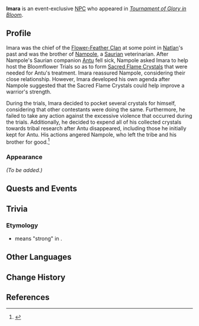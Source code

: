 {{Meta
<!-- Remove this template after adding the missing info -->
|missing_NPC_profile  = yes
}}
{{Character Infobox
|type             = Event NPC
|image            = NPC Imara.png
|deceased         = Past
|region           = Natlan
|location         = Natlan
|sibling          = Nampole
|siblingNote      = deceased
|relative         = Ifa
|relativeNote     = descendant
|affiliation      = Flower-Feather Clan
|title            = Chief of the Flower-Feather Clan

|voiceEN          = 
|voiceCN          = 
|voiceJP          = 
|voiceKR          = 
}}
'''Imara''' is an event-exclusive [[NPC]] who appeared in ''[[Tournament of Glory in Bloom]]''.
<!--
==Location==
{{subst:#tag:gallery|
NPC Location {{subst:PAGENAME}}.png{{subst:!}}{{subst:PAGENAME}}'s location
NPC Location {{subst:PAGENAME}} Context.png{{subst:!}}Additional context
}}
-->
==Profile==
Imara was the chief of the [[Flower-Feather Clan]] at some point in [[Natlan]]'s past and was the brother of [[Nampole]], a [[Saurian]] veterinarian. After Nampole's Saurian companion [[Antu]] fell sick, Nampole asked Imara to help host the Bloomflower Trials so as to form [[Sacred Flame Crystal]]s that were needed for Antu's treatment. Imara reassured Nampole, considering their close relationship. However, Imara developed his own agenda after Nampole suggested that the Sacred Flame Crystals could help improve a warrior's strength.

During the trials, Imara decided to pocket several crystals for himself, considering that other contestants were doing the same. Furthermore, he failed to take any action against the excessive violence that occurred during the trials. Additionally, he decided to expend all of his collected crystals towards tribal research after Antu disappeared, including those he initially kept for Antu. His actions angered Nampole, who left the tribe and his brother for good.<ref>{{Ref/Quest|Medicine Born of Guilt}}</ref>

===Appearance===
<!--Keep appearance section short and concise. Limit to 2 paragraphs with 3-4 sentences each.-->
''(To be added.)''

==Quests and Events==
{{Quests and Events}}

==Trivia==
===Etymology===
* {{wt|imara|Imara}} means "strong" in {{w|Swahili language|Swahili}}.

==Other Languages==
{{Other Languages|default_hidden=1
|en      = Imara
|zhs     = 伊马雷
|zhs_rm  = 
|zht     = 伊馬雷
|zht_rm  = 
|ja      = イマル
|ja_rm   = 
|ko      = 이마라
|es      = Imara
|fr      = Imara
|ru      = Имара
|th      = Imara
|vi      = Imara
|de      = Imara
|id      = Imara
|pt      = Imara
|tr      = Imara
|it      = Imara
}}

==Change History==
{{Change History|5.5}}

==References==
{{Reflist}}